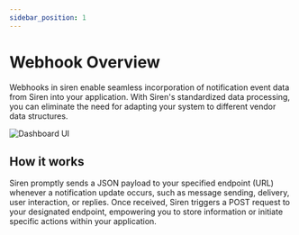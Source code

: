 ```yaml
---
sidebar_position: 1
---
```


# Webhook Overview

Webhooks in siren enable seamless incorporation of notification event data from Siren into your application. With Siren's standardized data processing, you can eliminate the need for adapting your system to different vendor data structures.

![Dashboard UI](../../docs/Images/Webhooks/webhooks.png)


## How it works

Siren promptly sends a JSON payload to your specified endpoint (URL) whenever a notification update occurs, such as message sending, delivery, user interaction, or replies. Once received, Siren triggers a POST request to your designated endpoint, empowering you to store information or initiate specific actions within your application.